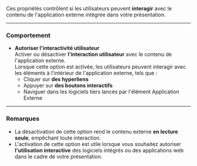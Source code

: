 Ces propriétés contrôlent si les utilisateurs peuvent **interagir** avec le contenu de l'application externe intégrée dans votre présentation.

***

### **Comportement**

* **Autoriser l'interactivité utilisateur**\
  Activer ou désactiver **l'interaction utilisateur** avec le contenu de l'application externe.\
  Lorsque cette option est activée, les utilisateurs peuvent interagir avec les éléments à l'intérieur de l'application externe, tels que :
  * Cliquer sur **des hyperliens**
  * Appuyer sur **des boutons interactifs**
  * Naviguer dans les logiciels tiers lancés par l'élément Application Externe

***

### **Remarques**

* La désactivation de cette option rend le contenu externe **en lecture seule**, empêchant toute interaction.
* L'activation de cette option est utile lorsque vous souhaitez autoriser **l'utilisation interactive** des logiciels intégrés ou des applications web dans le cadre de votre présentation.
